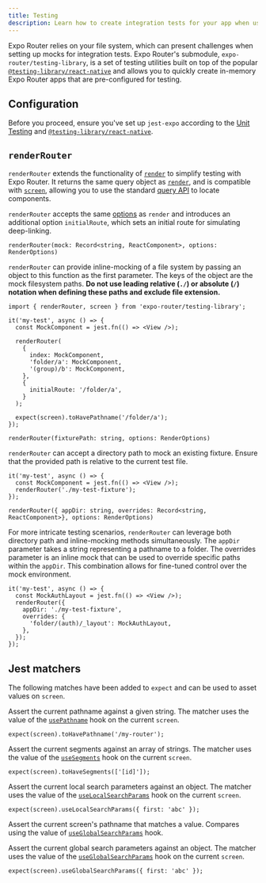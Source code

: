 ```yaml
---
title: Testing
description: Learn how to create integration tests for your app when using Expo Router.
---
```



Expo Router relies on your file system, which can present challenges when setting up mocks for integration tests. Expo Router's submodule, `expo-router/testing-library`, is a set of testing utilities built on top of the popular [`@testing-library/react-native`](https://callstack.github.io/react-native-testing-library/) and allows you to quickly create in-memory Expo Router apps that are pre-configured for testing.

## Configuration

Before you proceed, ensure you've set up `jest-expo` according to the [Unit Testing](/develop/unit-testing/) and [`@testing-library/react-native`](https://callstack.github.io/react-native-testing-library/docs/getting-started).

## `renderRouter`

`renderRouter` extends the functionality of [`render`](https://callstack.github.io/react-native-testing-library/docs/api#render) to simplify testing with Expo Router. It returns the same query object as [`render`](https://callstack.github.io/react-native-testing-library/docs/api#render), and is compatible with [`screen`](https://callstack.github.io/react-native-testing-library/docs/api#screen), allowing you to use the standard [query API](https://callstack.github.io/react-native-testing-library/docs/api-queries) to locate components.

`renderRouter` accepts the same [options](https://callstack.github.io/react-native-testing-library/docs/api#render-options) as `render` and introduces an additional option `initialRoute`, which sets an initial route for simulating deep-linking.

<APIBox header="Inline file system">

`renderRouter(mock: Record<string, ReactComponent>, options: RenderOptions)`

`renderRouter` can provide inline-mocking of a file system by passing an object to this function as the first parameter. The keys of the object are the mock filesystem paths. **Do not use leading relative (`./`) or absolute (`/`) notation when defining these paths and exclude file extension.**

```tsx app.test.tsx
import { renderRouter, screen } from 'expo-router/testing-library';

it('my-test', async () => {
  const MockComponent = jest.fn(() => <View />);

  renderRouter(
    {
      index: MockComponent,
      'folder/a': MockComponent,
      '(group)/b': MockComponent,
    },
    {
      initialRoute: '/folder/a',
    }
  );

  expect(screen).toHavePathname('/folder/a');
});
```

</APIBox>

<APIBox header="Path to fixture">

`renderRouter(fixturePath: string, options: RenderOptions)`

`renderRouter` can accept a directory path to mock an existing fixture. Ensure that the provided path is relative to the current test file.

```tsx app.test.js
it('my-test', async () => {
  const MockComponent = jest.fn(() => <View />);
  renderRouter('./my-test-fixture');
});
```

</APIBox>

<APIBox header="Path to fixture with overrides">

`renderRouter({ appDir: string, overrides: Record<string, ReactComponent>}, options: RenderOptions)`

For more intricate testing scenarios, `renderRouter` can leverage both directory path and inline-mocking methods simultaneously. The `appDir` parameter takes a string representing a pathname to a folder. The overrides parameter is an inline mock that can be used to override specific paths within the `appDir`. This combination allows for fine-tuned control over the mock environment.

```tsx app.test.js
it('my-test', async () => {
  const MockAuthLayout = jest.fn(() => <View />);
  renderRouter({
    appDir: './my-test-fixture',
    overrides: {
      'folder/(auth)/_layout': MockAuthLayout,
    },
  });
});
```

</APIBox>

## Jest matchers

The following matches have been added to `expect` and can be used to asset values on `screen`.

<APIBox header="toHavePathname()">

Assert the current pathname against a given string. The matcher uses the value of the [`usePathname`](/router/reference/hooks/#usepathname) hook on the current `screen`.

```tsx app.test.ts
expect(screen).toHavePathname('/my-router');
```

</APIBox>
<APIBox header="toHaveSegments()">

Assert the current segments against an array of strings. The matcher uses the value of the [`useSegments`](/router/reference/hooks/#usesegments) hook on the current `screen`.

```tsx app.test.ts
expect(screen).toHaveSegments(['[id]']);
```

</APIBox>
<APIBox header="useLocalSearchParams">

Assert the current local search parameters against an object. The matcher uses the value of the [`useLocalSearchParams`](/router/reference/hooks/#uselocalsearchparams) hook on the current `screen`.

```tsx app.test.ts
expect(screen).useLocalSearchParams({ first: 'abc' });
```

</APIBox>
<APIBox header="useGlobalSearchParams">

Assert the current screen's pathname that matches a value. Compares using the value of [`useGlobalSearchParams`](/router/reference/hooks/#useglobalsearchparams) hook.

Assert the current global search parameters against an object. The matcher uses the value of the [`useGlobalSearchParams`](/router/reference/hooks/#useglobalsearchparams) hook on the current `screen`.

```tsx app.test.ts
expect(screen).useGlobalSearchParams({ first: 'abc' });
```

</APIBox>
